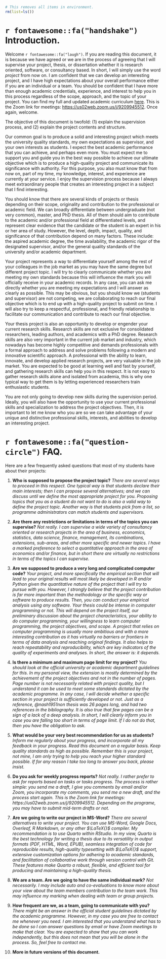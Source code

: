 

```r
# This removes all items in environment. 
rm(list=ls())
```

\newpage

# `r fontawesome::fa("handshake")` Introduction. {.unnumbered}

Welcome `r fontawesome::fa("laugh")`. If you are reading this document, it is because we have agreed or we are in the process of agreeing that I will supervise your project, thesis, or dissertation whether it is research oriented, software, or consultancy based. In short, I will simply use the word *project* from now on. I am confident that we can develop an interesting project, and I have high expectations about your overall performance either if you are an individual or a team. You should be confident that I have more than enough academic credentials, experience, and interest to help you in this process regardless of the scope, approach, and the topic of your project. You can find my full and updated academic curriculum [here](https://sites.google.com/site/mlozanoqf/). This is the Zoom link for meetings: [https://us02web.zoom.us/j/9209945512](https://us02web.zoom.us/j/9209945512). Once again, welcome.

The objective of this document is twofold: (1) explain the supervision process, and (2) explain the project contents and structure.

Our common goal is to produce a solid and interesting project which meets the university quality standards, my own expectations as supervisor, and your own interests as students. I expect the best academic performance that you can achieve, and perhaps even more. You must expect me to support you and guide you in the best way possible to achieve our ultimate objective which is to produce a high-quality project and communicate its significance with authority. For this purpose, you also must know that from now on, part of my time, my knowledge, interest, and experience are currently at your service. I enjoy the supervision process because I always meet extraordinary people that creates an interesting project in a subject that I find interesting. 

You should know that there are several kinds of projects or thesis depending on their scope, originality and contribution to the professional or academic field. We can broadly differentiate between undergraduate (not very common), master, and PhD thesis. All of them should aim to contribute to the academic and/or professional field at differentiated levels, and represent clear evidence that the candidate or the student is an expert in his or her area of study. However, the level, depth, impact, quality, and significance of that contribution depend on many factors. These include: the aspired academic degree, the time availability, the academic rigor of the designated supervisor, and/or the general quality standards of the university and/or academic department. 

Your project represents a way to differentiate yourself among the rest of your colleagues in the job market as you may have the same degree but different project topic. I will try to clearly communicate whether you are meeting my own standards because this will influence the mark you will officially receive in your academic records. In any case, you can ask me directly whether you are meeting my expectations and I will answer as clearly as possible. This may be obvious, but you should know we (students and supervisor) are not competing, we are collaborating to reach our final objective which is to end up with a high-quality project to submit on time. I will also try to keep a respectful, professional, and friendly relationship to facilitate our communication and contribute to reach our final objective.

Your thesis project is also an opportunity to develop or engender your current research skills. Research skills are not exclusive for consolidated researchers, leading authors, and academics with a PhD degree. Research skills are also very important in the current job market and industry, which nowadays has become highly competitive and demands professionals with a formal approach to address and solve problems following a modern and innovative scientific approach. A professional with the ability to learn, innovate, and develop applied research projects, are very valuable in the job market. You are expected to be good at learning well and fast by yourself, and gathering research skills can help you in this respect. It is not easy to gather research skills alone and isolated from academia, this is why one typical way to get them is by letting experienced researchers train enthusiastic students. 

You are not only going to develop new skills during the supervision period. Ideally, you will also have the opportunity to use your current professional skills and specialization to address the project objectives. Then, it is important to let me know who you are so we can take advantage of your unique and distinctive professional skills, interests, and abilities to develop an interesting project.

# `r fontawesome::fa("question-circle")` FAQ.

Here are a few frequently asked questions that most of my students have about their projects:

1. **Who is supposed to propose the project topic?**
*There are several ways to proceed in this respect. One typical way is that students declare their main interests; then I can propose several alternatives; and we can discuss until we define the most appropriate project for you. Proposing topics that you as a student do not want to do is also a valid way to define the project topic. Another way is that students pick from a list, so programme administrators can match students and supervisors.*

2. **Are there any restrictions or limitations in terms of the topics you can supervise?**
*Not really. I can supervise a wide variety of consultancy oriented or research projects in the area of business, economics, statistics, data science, finance, management, its combinations, extensions, sub-areas, and other more specific and newer topics. I have a marked preference to select a quantitative approach in the area of economics and/or finance, but in short there are virtually no restrictions in terms of the topics I can supervise.*

3. **Are we supposed to produce a very long and complicated computer code?**
*Your project, and more specifically the empirical section that will lead to your original results will most likely be developed in R and/or Python given the quantitative nature of the project that I will try to pursue with you. However, I strongly believe that the project contribution is far more important than the methodology or the specific way or software to produce results. Then, you can conduct your empirical analysis using any software. Your thesis could be intense in computer programming or not. This will depend on the project itself, our preliminary discussion about the project characteristics, your ability to do computer programming, your willingness to learn computer programming, the project objectives, and scope. A project that relies on computer programming is usually more ambitious and with a more interesting contribution as it has virtually no barriers or frontiers in terms of data analysis and reaching original findings. It also helps to reach repeatability and reproducibility, which are key indicators of the quality of experiments and analyses. In short, the answer is: it depends.*

4. **Is there a minimum and maximum page limit for my project?**
*You should look at the official university or academic department guidelines for this. In my personal view, the extension is mostly determined by the achievement of the project objectives and not in the number of pages. Page number is not necessarily related with project quality, but I understand it can be used to meet some standards dictated by the academic programme. In any case, I will decide whether a specific section in your project is sufficiently developed or not. Just as a reference, @nash1951non thesis was 26 pages long, and had two references in the bibliography. It is also true that few pages can be a sign of a lack of a deep analysis. In short, I will clearly inform you in case you are falling too short in terms of page limit. If I do not do that, then you have the obligation to ask.*

5. **What would be your very best recommendation for us as students?**
*Inform me regularly about your progress, and incorporate all my feedback in your progress. Read this document on a regular basis. Keep quality standards as high as possible. Remember this is your project, not mine, I am only trying to help you reach your higher standard possible. If for any reason I take too long to answer you back, please insist. *

6. **Do you ask for weekly progress reports?**
*Not really. I rather prefer to ask for reports based on tasks or tasks progress. The process is rather simple: you send me a draft, I give you comments by email and/or Zoom, you incorporate my comments, you send me a new draft, and the process start again. This is the Zoom link for meetings: https://us02web.zoom.us/j/9209945512. Depending on the programe, you may have to submit mid-term drafts or not.*

7. **Are we going to write our project in MS-Word?**
*There are several alternatives to write your project. You can use MS-Word, Google Docs, Overleaf, R Markdown, or any other $\LaTeX{}$ compiler. My recommendation is to use Quarto within RStudio. In my view, Quarto is the best technology for writing a thesis due to its versatility in output formats (PDF, HTML, Word, EPUB), seamless integration of code for reproducible results, high-quality typesetting with $\LaTeX{}$ support, extensive customization options for adhering to academic standards, and facilitation of collaborative work through version control with Git. These features make Quarto a robust, flexible, and efficient tool for producing and maintaining a high-quality thesis.*

8. **We are a team. Are we going to have the same individual mark?**
*Not necessarily. I may include auto and co-evaluations to know more about your view about the team members contribution to the team work. This may influence my marking when dealing with team or group projects.*

9. **How frequent are we, as a team, going to communicate with you?**
*There might be an answer in the official student guidelines dictated by the academic programme. However, in my case you are free to contact me whenever you need. I am interested that you understand what has to be done so I can answer questions by email or have Zoom meetings to make that clear. You are expected to show that you can work independently, but this does not mean that you will be alone in the process. So, feel free to contact me.*

10. **More in future versions of this document.**
